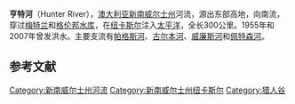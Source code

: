 {{NoteTA
|G1=People
|G2=Country
}}
{{Geobox
<!-- *** Name section *** -->  
| name                        = 亨特河<br />Hunter River
<!-- *** Image *** --->
| image                       = Newcastle - Bulk carrier passing Nobbys.jpg
| image_size                  = 
| image_caption               = 从纽卡斯尔入海处进入亨特河的船只
<!-- *** Etymology *** --->
| etymology                   = 以[[约翰·亨特|约翰·亨特]]的名字命名
<!-- *** Map section *** -->
| map                         = 
| map_caption                 = 
<!-- General section *** -->
| country                     = 澳大利亚
| state                       = 新南威尔士州
| region                      = [[Hunter_Region|Hunter Valley]]
| length                      = 300
| length_round                = -1
| length_note                 = <ref name=NSWDNR>{{Cite web |title=Estuaries - Hunter River |url=http://naturalresources.nsw.gov.au/estuaries/inventory/hunter.shtml |publisher=NSW Department of Natural Resources |deadurl=yes |archiveurl=https://web.archive.org/web/20091030014207/http://www.naturalresources.nsw.gov.au/estuaries/inventory/hunter.shtml |archivedate=2009-10-30 |accessdate=2009-11-08 }}</ref>
| landmark                    = Glenbawn Dam
| city                        = [[纽卡斯尔_(新南威尔士州)|Newcastle]]
| city1                       = [[梅特兰_(新南威尔士州)|Maitland]]
| city2                       = [[Singleton,_New_South_Wales|Singleton]]
| city3                       = Muswellbrook
| city4                       = [[Scone,_New_South_Wales|Scone]]
| watershed                   = 22000
| watershed_round             = -2
| watershed_note              = <ref name=NSWDNR/>
| discharge_location          = 
| discharge_average           = 
| discharge_round             = 
| discharge_average_note      =
| discharge_max_month         = 
| discharge_max               = 
| discharge_min_month         = 
| discharge_min               = 
| discharge1_location         = 
| discharge1_average          = 
<!-- *** Source *** -->
| source_name                 = 
| source_location             = Mount Royal Range
| source_country              = 
| source_elevation            = 
| source_lat_d                = 
| source_lat_NS               = 
| source_long_d               = 
| source_long_EW              = 
<!-- *** Mouth *** -->
| mouth_name                  = [[纽卡斯尔_(新南威尔士州)|纽卡斯尔港]]
| mouth_location              = 塔斯曼海
| mouth_country               = 
| mouth_elevation             = 
| mouth_lat_d                 = 32.92
| mouth_lat_NS                = S
| mouth_long_d                = 151.79
| mouth_long_EW               = E
<!-- *** Tributaries *** -->
| tributary_left              = Paterson River
| tributary_left1             = [[Williams_River_(New_South_Wales)|Williams River]]
| tributary_right             = 
<!-- *** Image *** --->
}}
'''亨特河'''（Hunter River），[[澳大利亚|澳大利亚]][[新南威尔士州|新南威尔士州]]河流，源出东部高地，向南流，穿过[[梅特兰|梅特兰]]和[[格伦邦水库|格伦邦水库]]，在[[纽卡斯尔_(新南威尔士州)|纽卡斯尔]]注入[[太平洋|太平洋]]，全长300公里。1955年和2007年曾发洪水。主要支流有[[帕格斯河|帕格斯河]]、[[古尔本河|古尔本河]]、[[威廉斯河|威廉斯河]]和[[佩特森河|佩特森河]]。

==参考文献==
{{Reflist}}

{{DEFAULTSORT:Hunter River}}
[[Category:新南威尔士州河流|Category:新南威尔士州河流]]
[[Category:新南威尔士州纽卡斯尔|Category:新南威尔士州纽卡斯尔]]
[[Category:猎人谷|Category:猎人谷]]